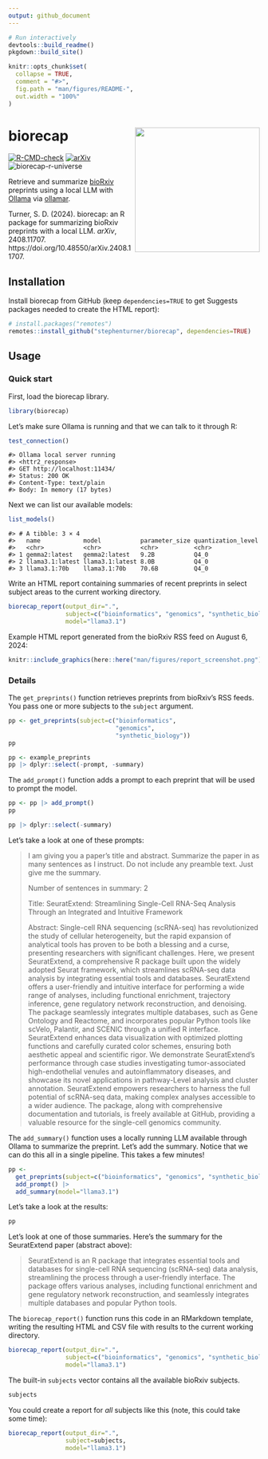 ```yaml
---
output: github_document
---
```


<!-- README.md is generated from README.Rmd. Please edit that file -->

```r
# Run interactively
devtools::build_readme()
pkgdown::build_site()
```


```r
knitr::opts_chunk$set(
  collapse = TRUE,
  comment = "#>",
  fig.path = "man/figures/README-",
  out.width = "100%"
)
```

# biorecap <a href='https://github.com/stephenturner/biorecap'><img src='man/figures/logo.png' align="right" height="250" /></a>

<!-- badges: start -->
[![R-CMD-check](https://github.com/stephenturner/biorecap/actions/workflows/R-CMD-check.yaml/badge.svg)](https://github.com/stephenturner/biorecap/actions/workflows/R-CMD-check.yaml)
[![arXiv](https://img.shields.io/badge/DOI-10.48550/arXiv.2408.11707-AD1429)](https://doi.org/10.48550/arXiv.2408.11707)
![biorecap-r-universe](https://stephenturner.r-universe.dev/badges/biorecap)
<!-- badges: end -->

Retrieve and summarize [bioRxiv](https://www.biorxiv.org/) preprints using a local LLM with [Ollama](https://ollama.com/) via [ollamar](https://cran.r-project.org/package=ollamar). 

Turner, S. D. (2024). biorecap: an R package for summarizing bioRxiv preprints with a local LLM. _arXiv_, 2408.11707. https://doi.org/10.48550/arXiv.2408.11707. 

## Installation

Install biorecap from GitHub (keep `dependencies=TRUE` to get Suggests packages needed to create the HTML report):

```r
# install.packages("remotes")
remotes::install_github("stephenturner/biorecap", dependencies=TRUE)
```

## Usage

### Quick start

First, load the biorecap library.

```r
library(biorecap)
```

Let's make sure Ollama is running and that we can talk to it through R:

```r
test_connection()
```

```
#> Ollama local server running
#> <httr2_response>
#> GET http://localhost:11434/
#> Status: 200 OK
#> Content-Type: text/plain
#> Body: In memory (17 bytes)
```

Next we can list our available models:

```r
list_models()
```

```
#> # A tibble: 3 × 4
#>   name            model           parameter_size quantization_level
#>   <chr>           <chr>           <chr>          <chr>             
#> 1 gemma2:latest   gemma2:latest   9.2B           Q4_0              
#> 2 llama3.1:latest llama3.1:latest 8.0B           Q4_0              
#> 3 llama3.1:70b    llama3.1:70b    70.6B          Q4_0           
```

Write an HTML report containing summaries of recent preprints in select subject areas to the current working directory.

```r
biorecap_report(output_dir=".", 
                subject=c("bioinformatics", "genomics", "synthetic_biology"), 
                model="llama3.1")
```

Example HTML report generated from the bioRxiv RSS feed on August 6, 2024:

```r
knitr::include_graphics(here::here("man/figures/report_screenshot.png"))
```


### Details

The `get_preprints()` function retrieves preprints from bioRxiv's RSS feeds. You pass one or more subjects to the `subject` argument. 

```r
pp <- get_preprints(subject=c("bioinformatics", 
                              "genomics", 
                              "synthetic_biology"))
pp
```

```r
pp <- example_preprints
pp |> dplyr::select(-prompt, -summary)
```

The `add_prompt()` function adds a prompt to each preprint that will be used to prompt the model.

```r
pp <- pp |> add_prompt()
pp
```

```r
pp |> dplyr::select(-summary)
```

Let's take a look at one of these prompts:

> I am giving you a paper’s title and abstract. Summarize the paper in as many sentences as I instruct. Do not include any preamble text. Just give me the summary. 
> 
> Number of sentences in summary: 2 
> 
> Title: SeuratExtend: Streamlining Single-Cell RNA-Seq Analysis Through an Integrated and Intuitive Framework 
> 
> Abstract: Single-cell RNA sequencing (scRNA-seq) has revolutionized the study of cellular heterogeneity, but the rapid expansion of analytical tools has proven to be both a blessing and a curse, presenting researchers with significant challenges. Here, we present SeuratExtend, a comprehensive R package built upon the widely adopted Seurat framework, which streamlines scRNA-seq data analysis by integrating essential tools and databases. SeuratExtend offers a user-friendly and intuitive interface for performing a wide range of analyses, including functional enrichment, trajectory inference, gene regulatory network reconstruction, and denoising. The package seamlessly integrates multiple databases, such as Gene Ontology and Reactome, and incorporates popular Python tools like scVelo, Palantir, and SCENIC through a unified R interface. SeuratExtend enhances data visualization with optimized plotting functions and carefully curated color schemes, ensuring both aesthetic appeal and scientific rigor. We demonstrate SeuratExtend’s performance through case studies investigating tumor-associated high-endothelial venules and autoinflammatory diseases, and showcase its novel applications in pathway-Level analysis and cluster annotation. SeuratExtend empowers researchers to harness the full potential of scRNA-seq data, making complex analyses accessible to a wider audience. The package, along with comprehensive documentation and tutorials, is freely available at GitHub, providing a valuable resource for the single-cell genomics community.

The `add_summary()` function uses a locally running LLM available through Ollama to summarize the preprint. Let's add the summary. Notice that we can do this all in a single pipeline. This takes a few minutes!

```r
pp <- 
  get_preprints(subject=c("bioinformatics", "genomics", "synthetic_biology")) |> 
  add_prompt() |> 
  add_summary(model="llama3.1")
```

Let's take a look at the results:

```r
pp
```

Let's look at one of those summaries. Here's the summary for the SeuratExtend paper (abstract above):

> SeuratExtend is an R package that integrates essential tools and databases for single-cell RNA sequencing (scRNA-seq) data analysis, streamlining the process through a user-friendly interface. The package offers various analyses, including functional enrichment and gene regulatory network reconstruction, and seamlessly integrates multiple databases and popular Python tools.

The `biorecap_report()` function runs this code in an RMarkdown template, writing the resulting HTML and CSV file with results to the current working directory.

```r
biorecap_report(output_dir=".", 
                subject=c("bioinformatics", "genomics", "synthetic_biology"), 
                model="llama3.1")
```

The built-in `subjects` vector contains all the available bioRxiv subjects.

```r
subjects
```

You could create a report for _all_ subjects like this (note, this could take some time):

```r
biorecap_report(output_dir=".", 
                subject=subjects, 
                model="llama3.1")
```
